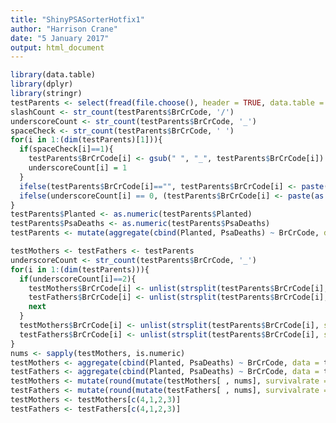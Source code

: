 ```yaml
---
title: "ShinyPSASorterHotfix1"
author: "Harrison Crane"
date: "5 January 2017"
output: html_document
---
```


```r
library(data.table)
library(dplyr)
library(stringr)
testParents <- select(fread(file.choose(), header = TRUE, data.table = FALSE), BrCrCode, Planted, PsaDeaths)
slashCount <- str_count(testParents$BrCrCode, '/')
underscoreCount <- str_count(testParents$BrCrCode, '_')
spaceCheck <- str_count(testParents$BrCrCode, ' ')
for(i in 1:(dim(testParents)[1])){
  if(spaceCheck[i]==1){
    testParents$BrCrCode[i] <- gsub(" ", "_", testParents$BrCrCode[i])
    underscoreCount[i] = 1
  }
  ifelse(testParents$BrCrCode[i]=="", testParents$BrCrCode[i] <- paste("PH_", paste(i, "ph", sep = ""), sep = ""), ifelse(slashCount[i]==1, testParents$BrCrCode[i] <- unlist(strsplit(testParents$BrCrCode[i], split = '/', fixed=TRUE))[1], ifelse((slashCount[i]==3), testParents$BrCrCode[i] <- paste("control_", unlist(strsplit(testParents$BrCrCode[i], split = '/', fixed=TRUE))[1], sep = ""), testParents$BrCrCode[i])))
  ifelse(underscoreCount[i] == 0, (testParents$BrCrCode[i] <- paste(as.character(str_extract(testParents$BrCrCode[i], "[aA-zZ]+")), "_", as.character(str_extract(testParents$BrCrCode[i], "[0-9]+")), sep = "")), "")
}
testParents$Planted <- as.numeric(testParents$Planted)
testParents$PsaDeaths <- as.numeric(testParents$PsaDeaths)
testParents <- mutate(aggregate(cbind(Planted, PsaDeaths) ~ BrCrCode, data = testParents, FUN = sum), survivalrate = (format(round((value = 100 - ((PsaDeaths / Planted) * 100)), 2), nsmall = 2)))

testMothers <- testFathers <- testParents
underscoreCount <- str_count(testParents$BrCrCode, '_')
for(i in 1:(dim(testParents))){
  if(underscoreCount[i]==2){
    testMothers$BrCrCode[i] <- unlist(strsplit(testParents$BrCrCode[i], split = '_', fixed=TRUE))[1]
    testFathers$BrCrCode[i] <- unlist(strsplit(testParents$BrCrCode[i], split = '_', fixed=TRUE))[3]
    next
  }
  testMothers$BrCrCode[i] <- unlist(strsplit(testParents$BrCrCode[i], split = '_', fixed=TRUE))[1]
  testFathers$BrCrCode[i] <- unlist(strsplit(testParents$BrCrCode[i], split = '_', fixed=TRUE))[2]
}
nums <- sapply(testMothers, is.numeric)
testMothers <- aggregate(cbind(Planted, PsaDeaths) ~ BrCrCode, data = testMothers, FUN = sum)
testFathers <- aggregate(cbind(Planted, PsaDeaths) ~ BrCrCode, data = testFathers, FUN = sum)
testMothers <- mutate(round(mutate(testMothers[ , nums], survivalrate = (100 - (PsaDeaths / Planted) * 100)), 2), MotherBrCrCode = testMothers$BrCrCode )
testFathers <- mutate(round(mutate(testFathers[ , nums], survivalrate = (100 - (PsaDeaths / Planted) * 100)), 2), FatherBrCrCode = testFathers$BrCrCode )
testMothers <- testMothers[c(4,1,2,3)]
testFathers <- testFathers[c(4,1,2,3)]
```
